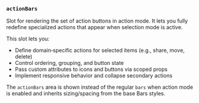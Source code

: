 ### `actionBars`

Slot for rendering the set of action buttons in action mode. It lets you fully redefine specialized actions that appear when selection mode is active.

This slot lets you:
- Define domain‑specific actions for selected items (e.g., share, move, delete)
- Control ordering, grouping, and button state
- Pass custom attributes to icons and buttons via scoped props
- Implement responsive behavior and collapse secondary actions

The `actionBars` area is shown instead of the regular `bars` when action mode is enabled and inherits sizing/spacing from the base Bars styles.


